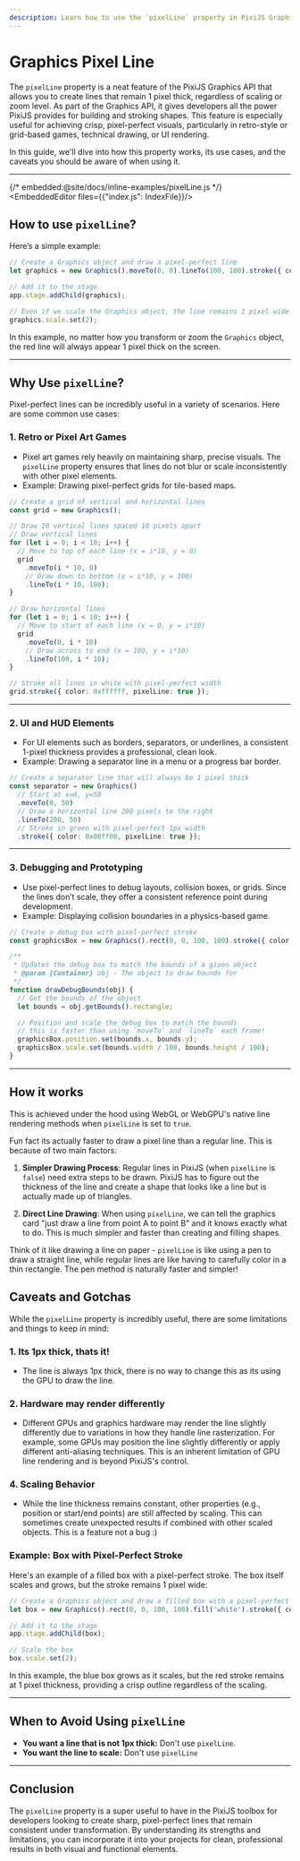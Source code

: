 ```yaml
---
description: Learn how to use the `pixelLine` property in PixiJS Graphics API to create crisp, pixel-perfect lines that remain consistent under scaling and transformations.
---
```



# Graphics Pixel Line

The `pixelLine` property is a neat feature of the PixiJS Graphics API that allows you to create lines that remain 1 pixel thick, regardless of scaling or zoom level. As part of the Graphics API, it gives developers all the power PixiJS provides for building and stroking shapes. This feature is especially useful for achieving crisp, pixel-perfect visuals, particularly in retro-style or grid-based games, technical drawing, or UI rendering.

In this guide, we'll dive into how this property works, its use cases, and the caveats you should be aware of when using it.

---

{/* embedded:@site/docs/inline-examples/pixelLine.js */}
<EmbeddedEditor files={{"index.js": IndexFile}}/>

## How to use `pixelLine`?

Here’s a simple example:

```ts
// Create a Graphics object and draw a pixel-perfect line
let graphics = new Graphics().moveTo(0, 0).lineTo(100, 100).stroke({ color: 0xff0000, pixelLine: true });

// Add it to the stage
app.stage.addChild(graphics);

// Even if we scale the Graphics object, the line remains 1 pixel wide
graphics.scale.set(2);
```

In this example, no matter how you transform or zoom the `Graphics` object, the red line will always appear 1 pixel thick on the screen.

---

## Why Use `pixelLine`?

Pixel-perfect lines can be incredibly useful in a variety of scenarios. Here are some common use cases:

### 1. **Retro or Pixel Art Games**

- Pixel art games rely heavily on maintaining sharp, precise visuals. The `pixelLine` property ensures that lines do not blur or scale inconsistently with other pixel elements.
- Example: Drawing pixel-perfect grids for tile-based maps.

```ts
// Create a grid of vertical and horizontal lines
const grid = new Graphics();

// Draw 10 vertical lines spaced 10 pixels apart
// Draw vertical lines
for (let i = 0; i < 10; i++) {
  // Move to top of each line (x = i*10, y = 0)
  grid
    .moveTo(i * 10, 0)
    // Draw down to bottom (x = i*10, y = 100)
    .lineTo(i * 10, 100);
}

// Draw horizontal lines
for (let i = 0; i < 10; i++) {
  // Move to start of each line (x = 0, y = i*10)
  grid
    .moveTo(0, i * 10)
    // Draw across to end (x = 100, y = i*10)
    .lineTo(100, i * 10);
}

// Stroke all lines in white with pixel-perfect width
grid.stroke({ color: 0xffffff, pixelLine: true });
```

---

### 2. **UI and HUD Elements**

- For UI elements such as borders, separators, or underlines, a consistent 1-pixel thickness provides a professional, clean look.
- Example: Drawing a separator line in a menu or a progress bar border.

```ts
// Create a separator line that will always be 1 pixel thick
const separator = new Graphics()
  // Start at x=0, y=50
  .moveTo(0, 50)
  // Draw a horizontal line 200 pixels to the right
  .lineTo(200, 50)
  // Stroke in green with pixel-perfect 1px width
  .stroke({ color: 0x00ff00, pixelLine: true });
```

---

### 3. **Debugging and Prototyping**

- Use pixel-perfect lines to debug layouts, collision boxes, or grids. Since the lines don’t scale, they offer a consistent reference point during development.
- Example: Displaying collision boundaries in a physics-based game.

```ts
// Create a debug box with pixel-perfect stroke
const graphicsBox = new Graphics().rect(0, 0, 100, 100).stroke({ color: 0xff00ff, pixelLine: true });

/**
 * Updates the debug box to match the bounds of a given object
 * @param {Container} obj - The object to draw bounds for
 */
function drawDebugBounds(obj) {
  // Get the bounds of the object
  let bounds = obj.getBounds().rectangle;

  // Position and scale the debug box to match the bounds
  // this is faster than using `moveTo` and `lineTo` each frame!
  graphicsBox.position.set(bounds.x, bounds.y);
  graphicsBox.scale.set(bounds.width / 100, bounds.height / 100);
}
```

---

## How it works

This is achieved under the hood using WebGL or WebGPU's native line rendering methods when `pixelLine` is set to `true`.

Fun fact its actually faster to draw a pixel line than a regular line. This is because of two main factors:

1. **Simpler Drawing Process**: Regular lines in PixiJS (when `pixelLine` is `false`) need extra steps to be drawn. PixiJS has to figure out the thickness of the line and create a shape that looks like a line but is actually made up of triangles.

2. **Direct Line Drawing**: When using `pixelLine`, we can tell the graphics card "just draw a line from point A to point B" and it knows exactly what to do. This is much simpler and faster than creating and filling shapes.

Think of it like drawing a line on paper - `pixelLine` is like using a pen to draw a straight line, while regular lines are like having to carefully color in a thin rectangle. The pen method is naturally faster and simpler!

## Caveats and Gotchas

While the `pixelLine` property is incredibly useful, there are some limitations and things to keep in mind:

### 1. **Its 1px thick, thats it!**

- The line is always 1px thick, there is no way to change this as its using the GPU to draw the line.

### 2. **Hardware may render differently**

- Different GPUs and graphics hardware may render the line slightly differently due to variations in how they handle line rasterization. For example, some GPUs may position the line slightly differently or apply different anti-aliasing techniques. This is an inherent limitation of GPU line rendering and is beyond PixiJS's control.

### 4. **Scaling Behavior**

- While the line thickness remains constant, other properties (e.g., position or start/end points) are still affected by scaling. This can sometimes create unexpected results if combined with other scaled objects. This is a feature not a bug :)

### Example: Box with Pixel-Perfect Stroke

Here's an example of a filled box with a pixel-perfect stroke. The box itself scales and grows, but the stroke remains 1 pixel wide:

```ts
// Create a Graphics object and draw a filled box with a pixel-perfect stroke
let box = new Graphics().rect(0, 0, 100, 100).fill('white').stroke({ color: 0xff0000, pixelLine: true });

// Add it to the stage
app.stage.addChild(box);

// Scale the box
box.scale.set(2);
```

In this example, the blue box grows as it scales, but the red stroke remains at 1 pixel thickness, providing a crisp outline regardless of the scaling.

---

## When to Avoid Using `pixelLine`

- **You want a line that is not 1px thick:** Don't use `pixelLine`.
- **You want the line to scale:** Don't use `pixelLine`

---

## Conclusion

The `pixelLine` property is a super useful to have in the PixiJS toolbox for developers looking to create sharp, pixel-perfect lines that remain consistent under transformation. By understanding its strengths and limitations, you can incorporate it into your projects for clean, professional results in both visual and functional elements.
